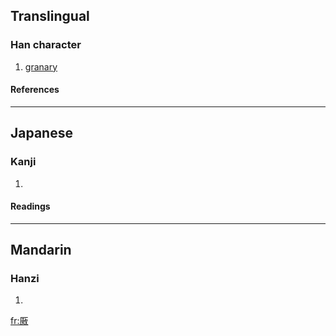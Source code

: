 ==Translingual==
===Han character===
{{Han char|rn=27|rad=厂|as=11|sn=13|four=|canj=一土尸大 (MGSK), 一手尸大 (MQSK)}}
# [[granary]]
====References====
{{Han ref|kx=0162.400|dkj=03008|dj=0370.190|hdz=10077.020|uh=53AB|ud=21419}}
----
==Japanese==
===Kanji===
{{ja-kanji|grade=|rs=厂11}}
# {{defn|Japanese}} 
====Readings====
{{ja-readings|on=[[ごう]] (gō)|kun=[[くら]] (kura)}}
----
==Mandarin==
===Hanzi===
{{cmn-hanzi|pin=[[áo]] ([[ao2]]), [[yā]] ([[ya1]]), [[yān]] ([[yan1]])|wg=ao<sup>2</sup>, ya<sup>1</sup>, yen<sup>1</sup>}}
# {{defn|Mandarin}}

[[fr:厫]]